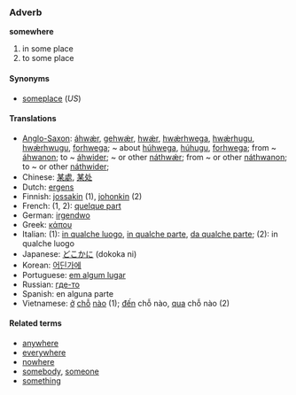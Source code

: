 ===Adverb===
'''somewhere'''

# in some place
# to some place

====Synonyms====
*[[someplace]] (''US'')

====Translations====
*[[Anglo-Saxon]]: [[áhwǽr]], [[gehwǽr]], [[hwǽr]], [[hwǽrhwega]], [[hwǽrhugu]], [[hwǽrhwugu]], [[forhwega]]; ~ about [[húhwega]], [[húhugu]], [[forhwega]]; from ~ [[áhwanon]]; to ~ [[áhwider]]; ~ or other [[náthwǽr]]; from ~ or other [[náthwanon]]; to ~ or other [[náthwider]];
*Chinese: [[某處]], [[某处]]
*Dutch: [[ergens]]
*Finnish: [[jossakin]] (1), [[johonkin]] (2)
*French: (1, 2): [[quelque part]]
*German: [[irgendwo]]
*Greek: [[κάπου]]
*Italian: (1): [[in qualche luogo]], [[in qualche parte]], [[da qualche parte]]; (2): in qualche luogo
*Japanese: [[どこかに]] (dokoka ni)<!--; [[どこかで]] (dokoka de) (1?)-->
*Korean: [[어딘가에]]
*Portuguese: [[em algum lugar]]
*Russian: [[где-то]]
*Spanish: en alguna parte
*Vietnamese: [[ở]] [[chỗ]] [[nào]] (1); [[đến]] chỗ nào, [[qua]] chỗ nào (2)

====Related terms====
*[[anywhere]]
*[[everywhere]]
*[[nowhere]]
*[[somebody]], [[someone]]
*[[something]]